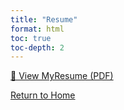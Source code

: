 ```yaml
---
title: "Resume"
format: html
toc: true
toc-depth: 2
---
```


[📄 View MyResume (PDF)](media/Yazeed_Resume_3.pdf)

[Return to Home](index.html)
